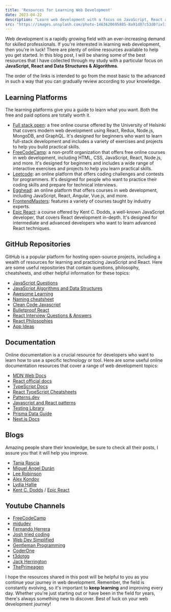 ```yaml
---
title: 'Resources for Learning Web Development'
date: 2023-04-22
description: "Learn web development with a focus on JavaScript, React and DSA."
src: "https://images.unsplash.com/photo-1463620695885-8a91d87c53d0?ixlib=rb-4.0.3&ixid=M3wxMjA3fDB8MHxwaG90by1wYWdlfHx8fGVufDB8fHx8fA%3D%3D&auto=format&fit=crop&w=2070&q=80"
---
```


Web development is a rapidly growing field with an ever-increasing demand for skilled professionals. If you're interested in learning web development, then you're in luck! There are plenty of online resources available to help you get started. In this blog post, I will be sharing some of the best resources that I have collected through my study with a particular focus on **JavaScript, React and Data Structures & Algorithms**. 

The order of the links is intended to go from the most basic to the advanced in such a way that you can gradually review according to your knowledge.

## Learning Platforms

The learning platforms give you a guide to learn what you want. Both the free and paid options are totally worth it.

* [Full stack open](https://fullstackopen.com/en/): a free online course offered by the University of Helsinki that covers modern web development using React, Redux, Node.js, MongoDB, and GraphQL. It's designed for beginners who want to learn full-stack development and includes a variety of exercises and projects to help you build practical skills.
* [FreeCodeCamp](https://www.freecodecamp.org/): a non-profit organization that offers free online courses in web development, including HTML, CSS, JavaScript, React, Node.js, and more. It's designed for beginners and includes a wide range of interactive exercises and projects to help you learn practical skills.
* [Leetcode](https://leetcode.com/): an online platform that offers coding challenges and contests for programmers. It's designed for people who want to practice their coding skills and prepare for technical interviews.
* [Egghead](https://egghead.io/): an online platform that offers courses in web development, including JavaScript, React, Angular, Vue.js, and more.
* [FrontendMasters](https://frontendmasters.com/): features a variety of courses taught by industry experts.
* [Epic React](https://epicreact.dev/): a course offered by Kent C. Dodds, a well-known JavaScript developer, that covers React development in-depth. It's designed for intermediate and advanced developers who want to learn advanced React techniques.

## GitHub Repositories

GitHub is a popular platform for hosting open-source projects, including a wealth of resources for learning and practicing JavaScript and React. Here are some useful repositories that contain questions, philosophy, cheatsheets, and other helpful information for these topics:

* [JavaScript Questions](https://github.com/lydiahallie/javascript-questions)
* [JavaScript Algorithms and Data Structures](https://github.com/trekhleb/javascript-algorithms)
* [Awesome Learning](https://github.com/afontcu/awesome-learning)
* [Naming cheatsheet](https://github.com/kettanaito/naming-cheatsheet)
* [Clean Code Javascript](https://github.com/ryanmcdermott/clean-code-javascript)
* [Bulletproof React](https://github.com/alan2207/bulletproof-react)
* [React Interview Questions & Answers](https://github.com/sudheerj/reactjs-interview-questions)
* [React Philosophies](https://github.com/mithi/react-philosophies)
* [App Ideas](https://github.com/florinpop17/app-ideas)

## Documentation

Online documentation is a crucial resource for developers who want to learn how to use a specific technology or tool. Here are some useful online documentation resources that cover a range of web development topics:

* [MDN Web Docs](https://developer.mozilla.org/en-US/docs/Web)
* [React official docs](https://react.dev/)
* [TypeScript Docs](https://www.typescriptlang.org/docs/)
* [React TypeScript Cheatsheets](https://react-typescript-cheatsheet.netlify.app/)
* [Patterns.dev](https://www.patterns.dev/)
* [Javascript and React patterns](https://javascriptpatterns.vercel.app/patterns)
* [Testing Library](https://testing-library.com/)
* [Prisma Data Guide](https://www.prisma.io/dataguide)
* [Next.js Docs](https://nextjs.org/docs)

## Blogs

Amazing people share their knowledge, be sure to check all their posts, I assure you that it will help you improve.

* [Tania Rascia](https://www.taniarascia.com/blog)
* [Miguel Ángel Durán](https://midu.dev/)
* [Lee Robinson](https://leerob.io/blog)
* [Alex Kondov](https://alexkondov.com/articles)
* [Lydia Hallie](https://www.lydiahallie.io/)
* [Kent C. Dodds](https://kentcdodds.com/blog) / [Epic React](https://epicreact.dev/articles) 

## Youtube Channels

* [FreeCodeCamp](https://www.youtube.com/@freecodecamp)
* [midudev](https://www.youtube.com/@midudev)
* [Fernando Herrera](https://www.youtube.com/@DevTalles)
* [Josh tried coding](https://www.youtube.com/@joshtriedcoding)
* [Web Dev Simplified](https://www.youtube.com/@WebDevSimplified)
* [Gentleman Programming](https://www.youtube.com/@GentlemanProgramming)
* [CoderOne](https://www.youtube.com/@CoderOne)
* [t3dotgg](https://www.youtube.com/@t3dotgg)
* [Jack Herrington](https://www.youtube.com/@jherr)
* [ThePrimeagen](https://www.youtube.com/@ThePrimeagen)


I hope the resources shared in this post will be helpful to you as you continue your journey in web development. Remember, the field is constantly evolving, so it's important to **keep learning** and improving every day. Whether you're just starting out or have been in the field for years, there's always something new to discover. Best of luck on your web development journey!
